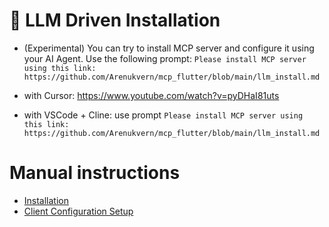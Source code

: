 # 🚀 LLM Driven Installation

- (Experimental) You can try to install MCP server and configure it using your AI Agent. Use the following prompt: `Please install MCP server using this link: https://github.com/Arenukvern/mcp_flutter/blob/main/llm_install.md`

- with Cursor: https://www.youtube.com/watch?v=pyDHaI81uts
- with VSCode + Cline: use prompt `Please install MCP server using this link: https://github.com/Arenukvern/mcp_flutter/blob/main/llm_install.md`

# Manual instructions

- [Installation](manual_installation.mdx)
- [Client Configuration Setup](manual_client_setup.mdx)
